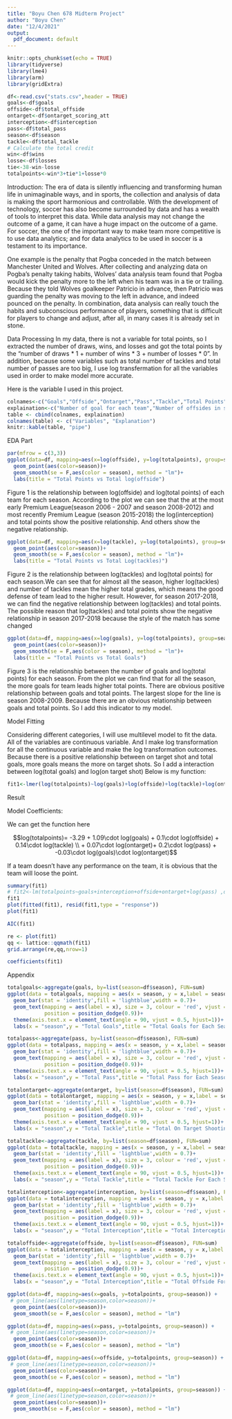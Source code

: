 ```yaml
---
title: "Boyu Chen 678 Midterm Project"
author: "Boyu Chen"
date: "12/4/2021"
output:
  pdf_document: default
---
```


```r
knitr::opts_chunk$set(echo = TRUE)
library(tidyverse)
library(lme4)
library(arm)
library(gridExtra)
```

```r
df<-read.csv("stats.csv",header = TRUE)
goals<-df$goals
offside<-df$total_offside
ontarget<-df$ontarget_scoring_att
interception<-df$interception
pass<-df$total_pass
season<-df$season
tackle<-df$total_tackle
# Calculate the total credit
win<-df$wins
losse<-df$losses
tie<-38-win-losse
totalpoints<-win*3+tie*1+losse*0
```

Introduction:
The era of data is silently influencing and transforming human life in unimaginable ways, and in sports, the collection and analysis of data is making the sport harmonious and controllable. With the development of technology, soccer has also become surrounded by data and has a wealth of tools to interpret this data. While data analysis may not change the outcome of a game, it can have a huge impact on the outcome of a game. For soccer, the one of the important way to make team more competitive is to use data analytics; and for data analytics to be used in soccer is a testament to its importance.

One example is the penalty that Pogba conceded in the match between Manchester United and Wolves. After collecting and analyzing data on Pogba's penalty taking habits, Wolves' data analysis team found that Pogba would kick the penalty more to the left when his team was in a tie or trailing. Because they told Wolves goalkeeper Patricio in advance, then Patricio was guarding the penalty was moving to the left in advance, and indeed pounced on the penalty. In combination, data analysis can really touch the habits and subconscious performance of players, something that is difficult for players to change and adjust, after all, in many cases it is already set in stone.


Data Processing
In my data, there is not a variable for total points, so I extracted the number of draws, wins, and losses and got the total points by the “number of draws * 1 + number of wins * 3 + number of losses * 0”. In addition, because some variables such as total number of tackles and total number of passes are too big, I use log transfermation for all the variables used in order to make model more accurate.



Here is the variable I used in this project.

```r
colnames<-c("Goals","Offside","Ontarget","Pass","Tackle","Total Points","Season")
explaination<-c("Number of goal for each team","Number of offsides in single season","Number of shots on target in single season","Total number of passing ball in single season","Total tackle in single season","Total points in single season","Season")
table <- cbind(colnames, explaination)
colnames(table) <- c("Variables", "Explanation")
knitr::kable(table, "pipe")
```




EDA Part

```r
par(mfrow = c(3,3))
ggplot(data=df, mapping=aes(x=log(offside), y=log(totalpoints), group=season)) +
  geom_point(aes(color=season))+
  geom_smooth(se = F,aes(color = season), method = "lm")+
  labs(title = "Total Points vs Total log(offside")


```
Figure 1 is the relationship between log(offside) and log(total points) of each team for each season. According to the plot we can see that the at the most early Premium League(season 2006 - 2007 and season 2008-2012) and most recently Premium League (season 2015-2018) the  log(interception) and total points show the positive relationship. And others show the negative relationship.

```r
ggplot(data=df, mapping=aes(x=log(tackle), y=log(totalpoints), group=season)) +
  geom_point(aes(color=season))+
  geom_smooth(se = F,aes(color = season), method = "lm")+
  labs(title = "Total Points vs Total Log(tackles)")
```


Figure 2 is the relationship between log(tackles) and log(total points) for each season.We can see that for almost all the season, higher log(tackles) and number of tackles mean the higher total grades, which means the good defense of team lead to the higher result. However, for season 2017-2018, we can find the negative relationship between log(tackles) and total points. The possible reason that log(tackles) and total points show the negative relationship in season 2017-2018 because the style of the match has some changed


```r
ggplot(data=df, mapping=aes(x=log(goals), y=log(totalpoints), group=season)) +
  geom_point(aes(color=season))+
  geom_smooth(se = F,aes(color = season), method = "lm")+
  labs(title = "Total Points vs Total Goals")
```


Figure 3 is the relationship between the number of goals and log(total points) for each season. From the plot we can find that for all the season, the more goals for team leads higher total points. There are obvious positive relationship between goals and total points. The largest slope for the line is season 2008-2009. Because there are an obvious relationship between goals and total points. So I add this indicator to my model.





Model Fitting

Considering different categories, I will use multilevel model to fit the data. All of the variables are continuous variable. And I make log transformation for all the continuous variable and make the log transformation outcomes. Because there is a positive relationship between on target shot and total goals, more goals means the more on target shots. So I add a interaction between log(total goals) and log(on target shot) Below is my function:


```r
fit1<-lmer(log(totalpoints)~log(goals)+log(offside)+log(tackle)+log(ontarget)+log(pass)+(1+log(pass)|season)+log(ontarget)*log(goals),data = df)
```


Result

Model Coefficients:

We can get the function here

$$log(totalpoints)= -3.29 + 1.09\cdot log(goals) + 0.1\cdot log(offside) + 0.14\cdot log(tackle) \\
+ 0.07\cdot log(ontarget)+ 0.2\cdot log(pass) + -0.03\cdot log(goals)\cdot log(ontarget)$$

If a team doesn't have any performance on the team, it is obvious that the team will loose the point. 

```r
summary(fit1)
# fit2<-lm(totalpoints~goals+interception+offside+ontarget+log(pass) ,data = df)
fit1
plot(fitted(fit1), resid(fit1,type = "response"))
plot(fit1)

AIC(fit1)

re <- plot(fit1)
qq <- lattice::qqmath(fit1)
grid.arrange(re,qq,nrow=1)

coefficients(fit1)
```




Appendix
```r
totalgoals<-aggregate(goals, by=list(season=df$season), FUN=sum)
ggplot(data = totalgoals, mapping = aes(x = season, y = x,label = season))+
  geom_bar(stat = 'identity',fill = 'lightblue',width = 0.7)+
  geom_text(mapping = aes(label = x), size = 3, colour = 'red', vjust = 1, hjust = .5, 
            position = position_dodge(0.9))+
  theme(axis.text.x = element_text(angle = 90, vjust = 0.5, hjust=1))+
  labs(x = "season",y = "Total Goals",title = "Total Goals for Each Season")+ylim(0,1100)
```

```r
totalpass<-aggregate(pass, by=list(season=df$season), FUN=sum)
ggplot(data = totalpass, mapping = aes(x = season, y = x,label = season))+
  geom_bar(stat = 'identity',fill = 'lightblue',width = 0.7)+
  geom_text(mapping = aes(label = x), size = 3, colour = 'red', vjust = 1, hjust = .5, 
            position = position_dodge(0.9))+
  theme(axis.text.x = element_text(angle = 90, vjust = 0.5, hjust=1))+
  labs(x = "season",y = "Total Pass",title = "Total Pass for Each Season")+ylim(0,380000)
```

```r
totalontarget<-aggregate(ontarget, by=list(season=df$season), FUN=sum)
ggplot(data = totalontarget, mapping = aes(x = season, y = x,label = season))+
  geom_bar(stat = 'identity',fill = 'lightblue',width = 0.7)+
  geom_text(mapping = aes(label = x), size = 3, colour = 'red', vjust = 1, hjust = .5, 
            position = position_dodge(0.9))+
  theme(axis.text.x = element_text(angle = 90, vjust = 0.5, hjust=1))+
  labs(x = "season",y = "Total Tackle",title = "Total On Target Shooting For Each Season")+ylim(0,4000)
```

```r
totaltackle<-aggregate(tackle, by=list(season=df$season), FUN=sum)
ggplot(data = totaltackle, mapping = aes(x = season, y = x,label = season))+
  geom_bar(stat = 'identity',fill = 'lightblue',width = 0.7)+
  geom_text(mapping = aes(label = x), size = 3, colour = 'red', vjust = 1, hjust = .5, 
            position = position_dodge(0.9))+
  theme(axis.text.x = element_text(angle = 90, vjust = 0.5, hjust=1))+
  labs(x = "season",y = "Total Tackle",title = "Total Tackle For Each Season")+ylim(0,20000)
```

```r
totalinterception<-aggregate(interception, by=list(season=df$season), FUN=sum)
ggplot(data = totalinterception, mapping = aes(x = season, y = x,label = season))+
  geom_bar(stat = 'identity',fill = 'lightblue',width = 0.7)+
  geom_text(mapping = aes(label = x), size = 3, colour = 'red', vjust = 1, hjust = .5, 
            position = position_dodge(0.9))+
  theme(axis.text.x = element_text(angle = 90, vjust = 0.5, hjust=1))+
  labs(x = "season",y = "Total Interception",title = "Total Interception For Each Season")+ylim(0,15000)
```

```r
totaloffside<-aggregate(offside, by=list(season=df$season), FUN=sum)
ggplot(data = totalinterception, mapping = aes(x = season, y = x,label = season))+
  geom_bar(stat = 'identity',fill = 'lightblue',width = 0.7)+
  geom_text(mapping = aes(label = x), size = 3, colour = 'red', vjust = 1, hjust = .5, 
            position = position_dodge(0.9))+
  theme(axis.text.x = element_text(angle = 90, vjust = 0.5, hjust=1))+
  labs(x = "season",y = "Total Interception",title = "Total Offside For Each Season")+ylim(0,15000)
```

```r
ggplot(data=df, mapping=aes(x=goals, y=totalpoints, group=season)) +
 # geom_line(aes(linetype=season,color=season))+
  geom_point(aes(color=season))+
  geom_smooth(se = F,aes(color = season), method = "lm")
```

```r
ggplot(data=df, mapping=aes(x=pass, y=totalpoints, group=season)) +
 # geom_line(aes(linetype=season,color=season))+
  geom_point(aes(color=season))+
  geom_smooth(se = F,aes(color = season), method = "lm")
```


```r
ggplot(data=df, mapping=aes(x=offside, y=totalpoints, group=season)) +
 # geom_line(aes(linetype=season,color=season))+
  geom_point(aes(color=season))+
  geom_smooth(se = F,aes(color = season), method = "lm")
```


```r
ggplot(data=df, mapping=aes(x=ontarget, y=totalpoints, group=season)) +
 # geom_line(aes(linetype=season,color=season))+
  geom_point(aes(color=season))+
  geom_smooth(se = F,aes(color = season), method = "lm")
```

